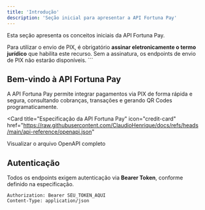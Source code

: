 ```yaml
---
title: 'Introdução'
description: 'Seção inicial para apresentar a API Fortuna Pay'
---
```


<Note>
  Esta seção apresenta os conceitos iniciais da API Fortuna Pay.
</Note>

<Note type="warning"> Para utilizar o envio de PIX, é obrigatório **assinar eletronicamente o termo jurídico** que habilita este recurso. Sem a assinatura, os endpoints de envio de PIX não estarão disponíveis. </Note> ```

## Bem-vindo à API Fortuna Pay

A API Fortuna Pay permite integrar pagamentos via PIX de forma rápida e segura, consultando cobranças, transações e gerando QR Codes programaticamente.  

<Card
  title="Especificação da API Fortuna Pay"
  icon="credit-card"
  href="https://raw.githubusercontent.com/ClaudioHenrique/docs/refs/heads/main/api-reference/openapi.json"
>
  Visualizar o arquivo OpenAPI completo
</Card>

## Autenticação

Todos os endpoints exigem autenticação via **Bearer Token**, conforme definido na especificação.

```http
Authorization: Bearer SEU_TOKEN_AQUI
Content-Type: application/json

